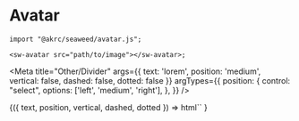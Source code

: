 
# Avatar

```tsx
import "@akrc/seaweed/avatar.js";

<sw-avatar src="path/to/image"></sw-avatar>;
```

<Meta
    title="Other/Divider"
    args={{
        text: 'lorem',
        position: 'medium',
        vertical: false,
        dashed: false,
        dotted: false
    }}
    argTypes={{
        position: {
            control: "select",
            options: ['left', 'medium', 'right'],
        },
    }}
/>

<Canvas>
    <Story name="Page">
        {({ text, position, vertical, dashed, dotted }) =>
            html`<sw-divider text=${text} position=${position} ?vertical=${vertical} ?dashed=${dashed} ?dotted=${dotted}></sw-divider>`
        }
    </Story>
</Canvas>
